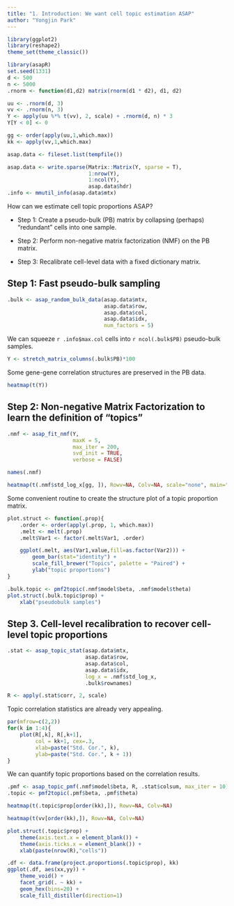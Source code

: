 ```yaml
---
title: "1. Introduction: We want cell topic estimation ASAP"
author: "Yongjin Park"
---
```


```r
library(ggplot2)
library(reshape2)
theme_set(theme_classic())
```

```r
library(asapR)
set.seed(1331)
d <- 500
n <- 5000
.rnorm <- function(d1,d2) matrix(rnorm(d1 * d2), d1, d2)

uu <- .rnorm(d, 3)
vv <- .rnorm(n, 3)
Y <- apply(uu %*% t(vv), 2, scale) + .rnorm(d, n) * 3
Y[Y < 0] <- 0

gg <- order(apply(uu,1,which.max))
kk <- apply(vv,1,which.max)

asap.data <- fileset.list(tempfile())

asap.data <- write.sparse(Matrix::Matrix(Y, sparse = T),
                          1:nrow(Y),
                          1:ncol(Y),
                          asap.data$hdr)
.info <- mmutil_info(asap.data$mtx)
```

How can we estimate cell topic proportions ASAP?

* Step 1: Create a pseudo-bulk (PB) matrix by collapsing (perhaps) "redundant" cells into one sample.

* Step 2: Perform non-negative matrix factorization (NMF) on the PB matrix.

* Step 3: Recalibrate cell-level data with a fixed dictionary matrix.

## Step 1: Fast pseudo-bulk sampling

```r
.bulk <- asap_random_bulk_data(asap.data$mtx,
                               asap.data$row,
                               asap.data$col,
                               asap.data$idx,
                               num_factors = 5)
```

We can squeeze `r .info$max.col` cells into `r ncol(.bulk$PB)` pseudo-bulk samples.

```r
Y <- stretch_matrix_columns(.bulk$PB)*100
```
Some gene-gene correlation structures are preserved in the PB data.

```r
heatmap(t(Y))
```

## Step 2: Non-negative Matrix Factorization to learn the definition of "topics"


```r
.nmf <- asap_fit_nmf(Y,
                     maxK = 5,
                     max_iter = 200,
                     svd_init = TRUE,
                     verbose = FALSE)
```

```r
names(.nmf)
```

```r
heatmap(t(.nmf$std_log_x[gg, ]), Rowv=NA, Colv=NA, scale="none", main="logX")
```

Some convenient routine to create the structure plot of a topic proportion matrix.

```r
plot.struct <- function(.prop){
    .order <- order(apply(.prop, 1, which.max))
    .melt <- melt(.prop)
    .melt$Var1 <- factor(.melt$Var1, .order)

    ggplot(.melt, aes(Var1,value,fill=as.factor(Var2))) +
        geom_bar(stat="identity") +
        scale_fill_brewer("Topics", palette = "Paired") +
        ylab("topic proportions")
}
```

```r
.bulk.topic <- pmf2topic(.nmf$model$beta, .nmf$model$theta)
plot.struct(.bulk.topic$prop) +
    xlab("pseudobulk samples")
```

## Step 3. Cell-level recalibration to recover cell-level topic proportions


```r
.stat <- asap_topic_stat(asap.data$mtx,
                         asap.data$row,
                         asap.data$col,
                         asap.data$idx,
                         log_x = .nmf$std_log_x,
                         .bulk$rownames)

R <- apply(.stat$corr, 2, scale)
```

Topic correlation statistics are already very appealing.

```r
par(mfrow=c(2,2))
for(k in 1:4){
    plot(R[,k], R[,k+1],
         col = kk+1, cex=.3,
         xlab=paste("Std. Cor.", k),
         ylab=paste("Std. Cor.", k + 1))
}
```

We can quantify topic proportions based on the correlation results.

```r
.pmf <- asap_topic_pmf(.nmf$model$beta, R, .stat$colsum, max_iter = 10)
.topic <- pmf2topic(.pmf$beta, .pmf$theta)
```

```r
heatmap(t(.topic$prop[order(kk),]), Rowv=NA, Colv=NA)
```

```r
heatmap(t(vv[order(kk),]), Rowv=NA, Colv=NA)
```

```r
plot.struct(.topic$prop) +
    theme(axis.text.x = element_blank()) +
    theme(axis.ticks.x = element_blank()) +
    xlab(paste(nrow(R),"cells"))
```

```r
.df <- data.frame(project.proportions(.topic$prop), kk)
ggplot(.df, aes(xx,yy)) +
    theme_void() +
    facet_grid(. ~ kk) +
    geom_hex(bins=20) +
    scale_fill_distiller(direction=1)
```
